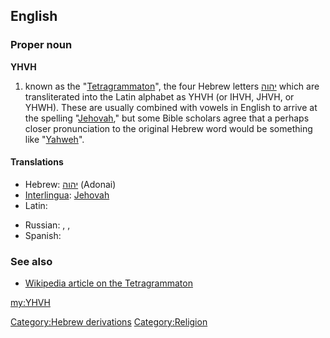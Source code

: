 ==English==

===Proper noun===
'''YHVH'''

#known as the "[[Tetragrammaton]]", the four Hebrew letters [[יהוה]] which are transliterated into the Latin alphabet as YHVH (or IHVH, JHVH, or YHWH). These are usually combined with vowels in English to arrive at the spelling "[[Jehovah]]," but some Bible scholars agree that a perhaps closer pronunciation to the original Hebrew word would be something like "[[Yahweh]]".

====Translations====
{{trans-top|Tetragrammaton}}
* Hebrew: [[יהוה]] (Adonai)
* [[Interlingua]]: [[Jehovah]]
* Latin: {{t-|la|Iehova}}
{{trans-mid}}
* Russian: {{t|ru|Яхве|tr=Jáxve}}, {{t|ru|Ягве|tr=Jágve}}, {{t|ru|Иегова|tr=Ijegóva}}
* Spanish: {{t+|es|Jehová}}
{{trans-bottom}}

===See also===
*[[w:Tetragrammaton|Wikipedia article on the Tetragrammaton]]

[[Category:Hebrew derivations]]
[[Category:Religion]]

[[my:YHVH]]